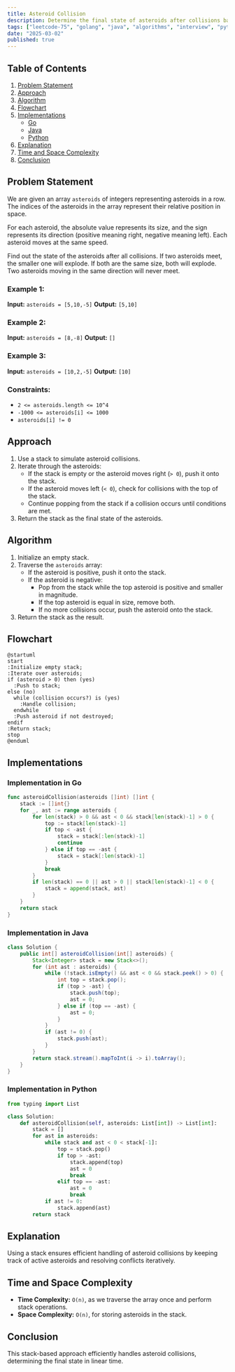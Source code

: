```yaml
---
title: Asteroid Collision
description: Determine the final state of asteroids after collisions based on their size and direction. Includes Go and Java implementations.
tags: ["leetcode-75", "golang", "java", "algorithms", "interview", "python", "leetcode"]
date: "2025-03-02"
published: true
---
```


## Table of Contents

1. [Problem Statement](#problem-statement)
2. [Approach](#approach)
3. [Algorithm](#algorithm)
4. [Flowchart](#flowchart)
5. [Implementations](#implementations)
   - [Go](#implementation-in-go)
   - [Java](#implementation-in-java)
   - [Python](#implementation-in-python)
6. [Explanation](#explanation)
7. [Time and Space Complexity](#time-and-space-complexity)
8. [Conclusion](#conclusion)

## Problem Statement

We are given an array `asteroids` of integers representing asteroids in a row. The indices of the asteroids in the array represent their relative position in space.

For each asteroid, the absolute value represents its size, and the sign represents its direction (positive meaning right, negative meaning left). Each asteroid moves at the same speed.

Find out the state of the asteroids after all collisions. If two asteroids meet, the smaller one will explode. If both are the same size, both will explode. Two asteroids moving in the same direction will never meet.

### Example 1:

**Input:** `asteroids = [5,10,-5]`
**Output:** `[5,10]`

### Example 2:

**Input:** `asteroids = [8,-8]`
**Output:** `[]`

### Example 3:

**Input:** `asteroids = [10,2,-5]`
**Output:** `[10]`

### Constraints:

- `2 <= asteroids.length <= 10^4`
- `-1000 <= asteroids[i] <= 1000`
- `asteroids[i] != 0`

## Approach

1. Use a stack to simulate asteroid collisions.
2. Iterate through the asteroids:
   - If the stack is empty or the asteroid moves right (`> 0`), push it onto the stack.
   - If the asteroid moves left (`< 0`), check for collisions with the top of the stack.
   - Continue popping from the stack if a collision occurs until conditions are met.
3. Return the stack as the final state of the asteroids.

## Algorithm

1. Initialize an empty stack.
2. Traverse the `asteroids` array:
   - If the asteroid is positive, push it onto the stack.
   - If the asteroid is negative:
     - Pop from the stack while the top asteroid is positive and smaller in magnitude.
     - If the top asteroid is equal in size, remove both.
     - If no more collisions occur, push the asteroid onto the stack.
3. Return the stack as the result.

## Flowchart

```plantuml
@startuml
start
:Initialize empty stack;
:Iterate over asteroids;
if (asteroid > 0) then (yes)
  :Push to stack;
else (no)
  while (collision occurs?) is (yes)
    :Handle collision;
  endwhile
  :Push asteroid if not destroyed;
endif
:Return stack;
stop
@enduml
```

## Implementations

### Implementation in Go

```go
func asteroidCollision(asteroids []int) []int {
    stack := []int{}
    for _, ast := range asteroids {
        for len(stack) > 0 && ast < 0 && stack[len(stack)-1] > 0 {
            top := stack[len(stack)-1]
            if top < -ast {
                stack = stack[:len(stack)-1]
                continue
            } else if top == -ast {
                stack = stack[:len(stack)-1]
            }
            break
        }
        if len(stack) == 0 || ast > 0 || stack[len(stack)-1] < 0 {
            stack = append(stack, ast)
        }
    }
    return stack
}
```

### Implementation in Java

```java
class Solution {
    public int[] asteroidCollision(int[] asteroids) {
        Stack<Integer> stack = new Stack<>();
        for (int ast : asteroids) {
            while (!stack.isEmpty() && ast < 0 && stack.peek() > 0) {
                int top = stack.pop();
                if (top > -ast) {
                    stack.push(top);
                    ast = 0;
                } else if (top == -ast) {
                    ast = 0;
                }
            }
            if (ast != 0) {
                stack.push(ast);
            }
        }
        return stack.stream().mapToInt(i -> i).toArray();
    }
}
```

### Implementation in Python
```python
from typing import List

class Solution:
    def asteroidCollision(self, asteroids: List[int]) -> List[int]:
        stack = []
        for ast in asteroids:
            while stack and ast < 0 < stack[-1]:
                top = stack.pop()
                if top > -ast:
                    stack.append(top)
                    ast = 0
                    break
                elif top == -ast:
                    ast = 0
                    break
            if ast != 0:
                stack.append(ast)
        return stack
```



## Explanation

Using a stack ensures efficient handling of asteroid collisions by keeping track of active asteroids and resolving conflicts iteratively.

## Time and Space Complexity

- **Time Complexity:** `O(n)`, as we traverse the array once and perform stack operations.
- **Space Complexity:** `O(n)`, for storing asteroids in the stack.

## Conclusion

This stack-based approach efficiently handles asteroid collisions, determining the final state in linear time.

